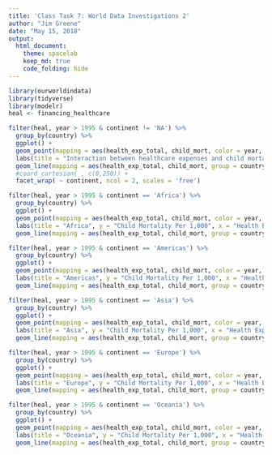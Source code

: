 ```yaml
---
title: 'Class Task 7: World Data Investigations 2'
author: "Jim Greene"
date: "May 15, 2018"
output: 
  html_document:
    theme: spacelab
    keep_md: true
    code_folding: hide
---
```


```r
library(ourworldindata)
library(tidyverse)
library(modelr)
heal <- financing_healthcare
```

```r
filter(heal, year > 1995 & continent != 'NA') %>%
  group_by(country) %>% 
  ggplot() +
  geom_point(mapping = aes(health_exp_total, child_mort, color = year, alpha = 0.001)) +
  labs(title = "Interaction between healthcare expenses and child mortaity", y = "Child Mortality Per 1,000", x = "Health Expenses Per Capita", size = "Country Population in Millions", color = "Year, 1995-2015", alpha = "By Country") +
  geom_line(mapping = aes(health_exp_total, child_mort, group = country, color = year, alpha = 0.001)) +
  #coord_cartesian( , c(0,250)) +
  facet_wrap( ~ continent, ncol = 2, scales = 'free')
```

```r
filter(heal, year > 1995 & continent == 'Africa') %>%
  group_by(country) %>% 
  ggplot() +
  geom_point(mapping = aes(health_exp_total, child_mort, color = year, alpha = 0.001)) +
  labs(title = "Africa", y = "Child Mortality Per 1,000", x = "Health Expenses Per Capita", size = "Country Population in Millions", color = "Year, 1995-2015", alpha = "Individual Countries") +
  geom_line(mapping = aes(health_exp_total, child_mort, group = country, color = year, alpha = 0.001))
```


```r
filter(heal, year > 1995 & continent == 'Americas') %>%
  group_by(country) %>% 
  ggplot() +
  geom_point(mapping = aes(health_exp_total, child_mort, color = year, alpha = 0.001)) +
  labs(title = "Americas", y = "Child Mortality Per 1,000", x = "Health Expenses Per Capita", size = "Country Population in Millions", color = "Year, 1995-2015", alpha = "Individual Countries") +
  geom_line(mapping = aes(health_exp_total, child_mort, group = country, color = year, alpha = 0.001))
```


```r
filter(heal, year > 1995 & continent == 'Asia') %>%
  group_by(country) %>% 
  ggplot() +
  geom_point(mapping = aes(health_exp_total, child_mort, color = year, alpha = 0.001)) +
  labs(title = "Asia", y = "Child Mortality Per 1,000", x = "Health Expenses Per Capita", size = "Country Population in Millions", color = "Year, 1995-2015", alpha = "Individual Countries") +
  geom_line(mapping = aes(health_exp_total, child_mort, group = country, color = year, alpha = 0.001))
```


```r
filter(heal, year > 1995 & continent == 'Europe') %>%
  group_by(country) %>% 
  ggplot() +
  geom_point(mapping = aes(health_exp_total, child_mort, color = year, alpha = 0.001)) +
  labs(title = "Europe", y = "Child Mortality Per 1,000", x = "Health Expenses Per Capita", size = "Country Population in Millions", color = "Year, 1995-2015", alpha = "Individual Countries") +
  geom_line(mapping = aes(health_exp_total, child_mort, group = country, color = year, alpha = 0.001))
```


```r
filter(heal, year > 1995 & continent == 'Oceania') %>%
  group_by(country) %>% 
  ggplot() +
  geom_point(mapping = aes(health_exp_total, child_mort, color = year, alpha = 0.001)) +
  labs(title = "Oceania", y = "Child Mortality Per 1,000", x = "Health Expenses Per Capita", size = "Country Population in Millions", color = "Year, 1995-2015", alpha = "Individual Countries") +
  geom_line(mapping = aes(health_exp_total, child_mort, group = country, color = year, alpha = 0.001))
```